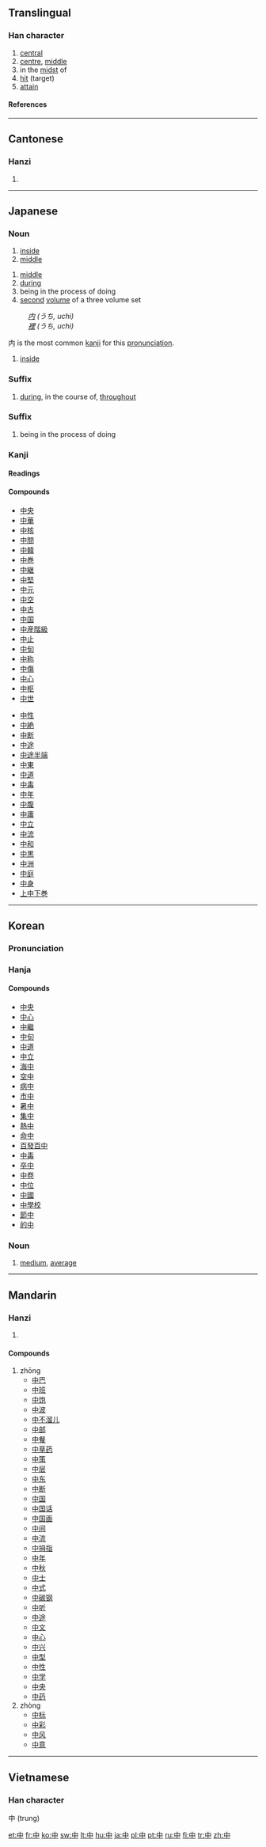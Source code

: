 ==Translingual==
{{Han stroke|[[Image:中-order.gif]]}}
===Han character===
{{Han char|rn=2|rad=丨|as=03|sn=4|four=5000<sub>6</sub>|canj=中 (L)}}
# [[central]]
# [[centre]], [[middle]]
# in the [[midst]] of
# [[hit]] (target)
# [[attain]]
====References====
{{Han ref|kx=0079.030|dkj=00073|dj=0158.060|hdz=10028.100|uh=4E2D|ud=20013|bh=A4A4|bd=42148}}

----

==Cantonese==
===Hanzi===
{{yue-hanzi|jyut=|y=jung1, jung3}}
# {{defn|Cantonese}}

----

==Japanese==

===Noun===
{{ja-noun|k|hira=なか|rom=naka}}
# [[inside]]
# [[middle]]

{{ja-noun|k|hira=ちゅう|rom=chū}}
# [[middle]]
# [[during]]
# being in the process of doing
# [[second]] [[volume]] of a three volume set

{{ja-noun|k|hira=うち|rom=uchi}}
:''[[内]] (うち, uchi)''
:''[[裡]] (うち, uchi)''

内 is the most common [[kanji]] for this [[pronunciation]].
# [[inside]]

===Suffix===
{{ja-pos|k|suffix|hira=じゅう|rom=jū|hidx=しゅう'}}
# [[during]], in the course of, [[throughout]]

===Suffix===
{{ja-pos|k|suffix|hira=ちゅう|rom=chū}}
# being in the process of doing

===Kanji===
{{ja-kanji|grade=1|rs=丨03}}
====Readings====
{{ja-readings|on=[[ちゅう]] ([[chū]])|kun=[[なか]] ([[naka]]), [[うち]] ([[uchi]]), [[あたる]] ([[中たる]], [[ataru]])}}
====Compounds====
{{top2}}
*[[中央]]
*[[中華]]
*[[中核]]
*[[中間]]
*[[中韓]]
*[[中巻]]
*[[中継]]
*[[中堅]]
*[[中元]]
*[[中空]]
*[[中古]]
*[[中国]]
*[[中産階級]]
*[[中止]]
*[[中旬]]
*[[中称]]
*[[中傷]]
*[[中心]]
*[[中枢]]
*[[中世]]
{{mid2}}
*[[中性]]
*[[中絶]]
*[[中断]]
*[[中途]]
*[[中途半端]]
*[[中東]]
*[[中道]]
*[[中毒]]
*[[中年]]
*[[中腹]]
*[[中庸]]
*[[中立]]
*[[中流]]
*[[中和]]
*[[中黒]]
*[[中洲]]
*[[中庭]]
*[[中身]]
*[[上中下巻]]
{{bottom}}

----

==Korean==
===Pronunciation===
{{ko-pron|phon=중|ipa=ʨuŋ|rr=jung|rrt=jung|mr=chung|yr=cwung}}
===Hanja===
{{ko-hanja|hangeul=중|rv=jung|mr=chung|y=cwung|eumhun=가운데|ehrv=gaundae|ehmr=kaundae|ehy=kawuntay}}
====Compounds====
*[[中央]]
*[[中心]]
*[[中繼]]
*[[中旬]]
*[[中道]]
*[[中立]]
*[[海中]]
*[[空中]]
*[[病中]]
*[[市中]]
*[[暑中]]
*[[集中]]
*[[熱中]]
*[[命中]]
*[[百發百中]]
*[[中毒]]
*[[卒中]]
*[[中卷]]
*[[中位]]
*[[中國]]
*[[中學校]]
*[[節中]]
*[[的中]]
===Noun===
{{ko-noun|hangeul=중|rv=jung}}
#[[medium]], [[average]]

----

==Mandarin==
===Hanzi===
{{cmn-hanzi|pin=[[zhōng]] ([[zhong1]]), [[zhòng]] ([[zhong4]])|wg=chung<sup>1</sup>, chung<sup>4</sup>}}
# {{defn|Mandarin}}

====Compounds====
#zhōng
#*[[中巴]]
#*[[中班]]
#*[[中饱]]
#*[[中波]]
#*[[中不溜儿]]
#*[[中部]]
#*[[中餐]]
#*[[中草药]]
#*[[中策]]
#*[[中层]]
#*[[中东]]
#*[[中断]]
#*[[中国]]
#*[[中国话]]
#*[[中国画]]
#*[[中间]]
#*[[中流]]
#*[[中拇指]]
#*[[中年]]
#*[[中秋]]
#*[[中士]]
#*[[中式]]
#*[[中碳钢]]
#*[[中听]]
#*[[中途]]
#*[[中文]]
#*[[中心]]
#*[[中兴]]
#*[[中型]]
#*[[中性]]
#*[[中学]]
#*[[中央]]
#*[[中药]]
#zhòng
#*[[中标]]
#*[[中彩]]
#*[[中风]]
#*[[中意]]

----

==Vietnamese==
===Han character===
中 (trung)

[[et:中]]
[[fr:中]]
[[ko:中]]
[[sw:中]]
[[lt:中]]
[[hu:中]]
[[ja:中]]
[[pl:中]]
[[pt:中]]
[[ru:中]]
[[fi:中]]
[[tr:中]]
[[zh:中]]